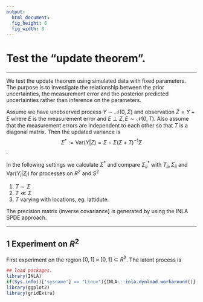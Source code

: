 ```yaml
---
output:
  html_document:
  fig_height: 6
  fig_width: 8
---
```

  
# Test the "update theorem".
  
  ***
We test the update theorem using simulated data with fixed parameters. The purpose is to investigate the relationship between the prior uncertainties, the measurement error and the posterior predicted uncertainties rather than inference on the parameters.

Assume we have unobserved process $Y \sim \mathcal{N}(0, \Sigma)$ and observation $Z = Y + E$ where $E$ is the measurement error and $E \perp Z, E \sim \mathcal{N}(0, T)$. Also assume that the measurement errors are independent to each other so that $T$ is a diagonal matrix. Then the updated variance is $$\Sigma^* := \mbox{Var}(Y | Z) = \Sigma - \Sigma(\Sigma + T)^{-1}\Sigma$$.

In the following settings we calculate $\Sigma^*$ and compare $\Sigma^*_{ii}$ with $T_{ii}, \Sigma_{ii}$ and $\mbox{Var}(Y_i|Z_i)$ for processes on $R^2$ and $S^2$

   1.  $T \sim \Sigma$
   2.  $T \ll \Sigma$
   3.  $T$ varying with locations, eg. lattidute.

The precision matrix (inverse covariance) is generated by using the INLA SPDE approach.

***

## 1 Experiment on $R^2$
First experiment on the region $[0,1] \times[0,1] \subset R^2$. The latent process is 
```r
## load packages.
library(INLA)
if(Sys.info()['sysname'] == "Linux"){INLA:::inla.dynload.workaround()}
library(ggplot2)
library(gridExtra)


```